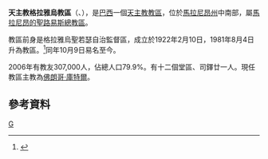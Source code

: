 {{Infobox Roman Catholic diocese
|name=格拉雅烏
|jurisdiction=教區
|latin = Dioecesis Graiahuensis
|image = 
|caption =
|location = [[巴西|巴西]]
|territory = [[馬拉尼昂州|馬拉尼昂州]]中南部
|population = 307,000
|rite = [[罗马礼|罗马礼]]
|patron =
|province = 馬拉尼昂的聖路易斯
|established = 1922年
|cathedral = 善終主教座堂
|co-cathedral =
|leadership = 主教
|website =
|patriarch=
|metropolitan =
|ordinary = 佛朗哥·庫特爾
|coadjutor archbishop =
|coadjutor bishop =
|auxiliary =
|emeritus =
}}
'''天主教格拉雅烏教區'''（{{lang-la|Dioecesis Graiahuensis}}、{{lang-pt|Diocese de Grajaú}}），是[[巴西|巴西]]一個[[天主教|天主教]][[教區|教區]]，位於[[馬拉尼昂州|馬拉尼昂州]]中南部，屬[[天主教馬拉尼昂的聖路易斯總教區|馬拉尼昂的聖路易斯總教區]]。

教區前身是格拉雅烏聖若瑟自治監督區，成立於1922年2月10日，1981年8月4日升為教區。<ref>{{Cite web |url=http://www.vatican.va/holy_father/john_paul_ii/apost_constitutions/documents/hf_jp-ii_apc_19810804_abaetiensis-ad-tocantinsum_lt.html |title=升為教區的宗座憲令 |access-date=2014-01-06 |archive-date=2014-05-16 |archive-url=https://web.archive.org/web/20140516233706/http://www.vatican.va/holy_father/john_paul_ii/apost_constitutions/documents/hf_jp-ii_apc_19810804_abaetiensis-ad-tocantinsum_lt.html |dead-url=no }}</ref>同年10月9日易名至今。

2006年有教友307,000人，佔總人口79.9%。有十二個堂區、司鐸廿一人。現任教區主教為[[佛朗哥·庫特爾|佛朗哥·庫特爾]]。

==參考資料==
{{reflist}}

[[Category:巴西天主教教區|G]]